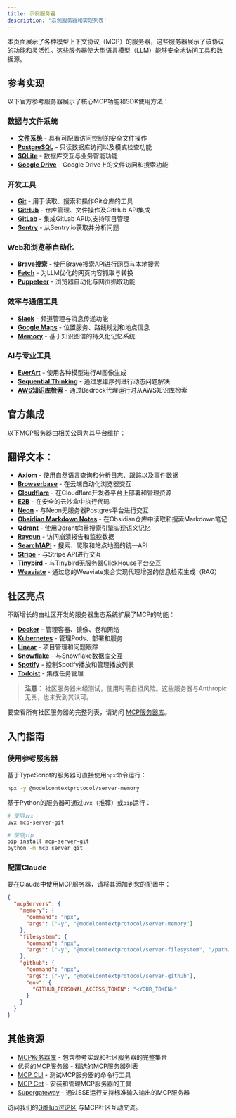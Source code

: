 ```yaml
---
title: 示例服务器  
description: '示例服务器和实现列表'  
---
```


本页面展示了各种模型上下文协议（MCP）的服务器，这些服务器展示了该协议的功能和灵活性。这些服务器使大型语言模型（LLM）能够安全地访问工具和数据源。

## 参考实现  

以下官方参考服务器展示了核心MCP功能和SDK使用方法：

### 数据与文件系统  
- **[文件系统](https://github.com/modelcontextprotocol/servers/tree/main/src/filesystem)** - 具有可配置访问控制的安全文件操作  
- **[PostgreSQL](https://github.com/modelcontextprotocol/servers/tree/main/src/postgres)** - 只读数据库访问以及模式检查功能  
- **[SQLite](https://github.com/modelcontextprotocol/servers/tree/main/src/sqlite)** - 数据库交互与业务智能功能  
- **[Google Drive](https://github.com/modelcontextprotocol/servers/tree/main/src/gdrive)** - Google Drive上的文件访问和搜索功能  

### 开发工具  
- **[Git](https://github.com/modelcontextprotocol/servers/tree/main/src/git)** - 用于读取、搜索和操作Git仓库的工具  
- **[GitHub](https://github.com/modelcontextprotocol/servers/tree/main/src/github)** - 仓库管理、文件操作及GitHub API集成  
- **[GitLab](https://github.com/modelcontextprotocol/servers/tree/main/src/gitlab)** - 集成GitLab API以支持项目管理  
- **[Sentry](https://github.com/modelcontextprotocol/servers/tree/main/src/sentry)** - 从Sentry.io获取并分析问题  

### Web和浏览器自动化  
- **[Brave搜索](https://github.com/modelcontextprotocol/servers/tree/main/src/brave-search)** - 使用Brave搜索API进行网页与本地搜索  
- **[Fetch](https://github.com/modelcontextprotocol/servers/tree/main/src/fetch)** - 为LLM优化的网页内容抓取与转换  
- **[Puppeteer](https://github.com/modelcontextprotocol/servers/tree/main/src/puppeteer)** - 浏览器自动化与网页抓取功能  

### 效率与通信工具  
- **[Slack](https://github.com/modelcontextprotocol/servers/tree/main/src/slack)** - 频道管理与消息传递功能  
- **[Google Maps](https://github.com/modelcontextprotocol/servers/tree/main/src/google-maps)** - 位置服务、路线规划和地点信息  
- **[Memory](https://github.com/modelcontextprotocol/servers/tree/main/src/memory)** - 基于知识图谱的持久化记忆系统  

### AI与专业工具  
- **[EverArt](https://github.com/modelcontextprotocol/servers/tree/main/src/everart)** - 使用各种模型进行AI图像生成  
- **[Sequential Thinking](https://github.com/modelcontextprotocol/servers/tree/main/src/sequentialthinking)** - 通过思维序列进行动态问题解决  
- **[AWS知识库检索](https://github.com/modelcontextprotocol/servers/tree/main/src/aws-kb-retrieval-server)** - 通过Bedrock代理运行时从AWS知识库检索  

## 官方集成  

以下MCP服务器由相关公司为其平台维护：

## 翻译文本：

- **[Axiom](https://github.com/axiomhq/mcp-server-axiom)** - 使用自然语言查询和分析日志、跟踪以及事件数据
- **[Browserbase](https://github.com/browserbase/mcp-server-browserbase)** - 在云端自动化浏览器交互
- **[Cloudflare](https://github.com/cloudflare/mcp-server-cloudflare)** - 在Cloudflare开发者平台上部署和管理资源
- **[E2B](https://github.com/e2b-dev/mcp-server)** - 在安全的云沙盒中执行代码
- **[Neon](https://github.com/neondatabase/mcp-server-neon)** - 与Neon无服务器Postgres平台进行交互
- **[Obsidian Markdown Notes](https://github.com/calclavia/mcp-obsidian)** - 在Obsidian仓库中读取和搜索Markdown笔记
- **[Qdrant](https://github.com/qdrant/mcp-server-qdrant/)** - 使用Qdrant向量搜索引擎实现语义记忆
- **[Raygun](https://github.com/MindscapeHQ/mcp-server-raygun)** - 访问崩溃报告和监控数据
- **[Search1API](https://github.com/fatwang2/search1api-mcp)** - 搜索、爬取和站点地图的统一API
- **[Stripe](https://github.com/stripe/agent-toolkit)** - 与Stripe API进行交互
- **[Tinybird](https://github.com/tinybirdco/mcp-tinybird)** - 与Tinybird无服务器ClickHouse平台交互
- **[Weaviate](https://github.com/weaviate/mcp-server-weaviate)** - 通过您的Weaviate集合实现代理增强的信息检索生成（RAG）

## 社区亮点

不断增长的由社区开发的服务器生态系统扩展了MCP的功能：

- **[Docker](https://github.com/ckreiling/mcp-server-docker)** - 管理容器、镜像、卷和网络
- **[Kubernetes](https://github.com/Flux159/mcp-server-kubernetes)** - 管理Pods、部署和服务
- **[Linear](https://github.com/jerhadf/linear-mcp-server)** - 项目管理和问题跟踪
- **[Snowflake](https://github.com/datawiz168/mcp-snowflake-service)** - 与Snowflake数据库交互
- **[Spotify](https://github.com/varunneal/spotify-mcp)** - 控制Spotify播放和管理播放列表
- **[Todoist](https://github.com/abhiz123/todoist-mcp-server)** - 集成任务管理

> **注意：** 社区服务器未经测试，使用时需自担风险。这些服务器与Anthropic无关，也未受到其认可。

要查看所有社区服务器的完整列表，请访问 [MCP服务器库](https://github.com/modelcontextprotocol/servers)。

## 入门指南

### 使用参考服务器

基于TypeScript的服务器可直接使用`npx`命令运行：

```bash
npx -y @modelcontextprotocol/server-memory
```

基于Python的服务器可通过`uvx`（推荐）或`pip`运行：

```bash
# 使用uvx
uvx mcp-server-git

# 使用pip
pip install mcp-server-git
python -m mcp_server_git
```

### 配置Claude

要在Claude中使用MCP服务器，请将其添加到您的配置中：

```json
{
  "mcpServers": {
    "memory": {
      "command": "npx",
      "args": ["-y", "@modelcontextprotocol/server-memory"]
    },
    "filesystem": {
      "command": "npx",
      "args": ["-y", "@modelcontextprotocol/server-filesystem", "/path/to/allowed/files"]
    },
    "github": {
      "command": "npx",
      "args": ["-y", "@modelcontextprotocol/server-github"],
      "env": {
        "GITHUB_PERSONAL_ACCESS_TOKEN": "<YOUR_TOKEN>"
      }
    }
  }
}
```

## 其他资源

- [MCP服务器库](https://github.com/modelcontextprotocol/servers) - 包含参考实现和社区服务器的完整集合
- [优秀的MCP服务器](https://github.com/punkpeye/awesome-mcp-servers) - 精选的MCP服务器列表
- [MCP CLI](https://github.com/wong2/mcp-cli) - 测试MCP服务器的命令行工具
- [MCP Get](https://mcp-get.com) - 安装和管理MCP服务器的工具
- [Supergateway](https://github.com/supercorp-ai/supergateway) - 通过SSE运行支持标准输入输出的MCP服务器

访问我们的[GitHub讨论区](https://github.com/orgs/modelcontextprotocol/discussions) 与MCP社区互动交流。